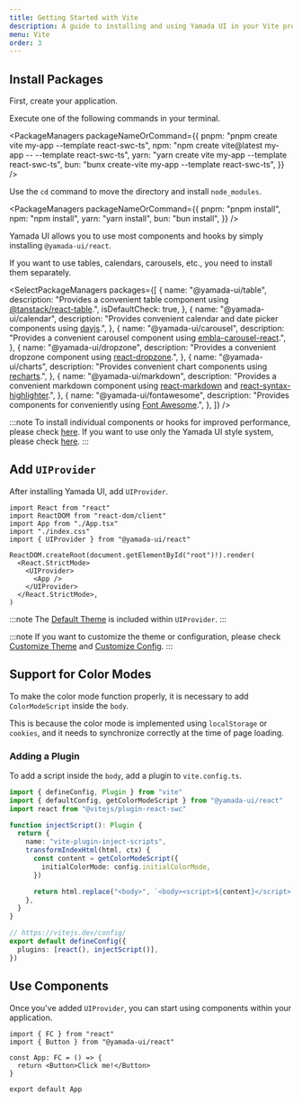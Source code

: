 ```yaml
---
title: Getting Started with Vite
description: A guide to installing and using Yamada UI in your Vite project.
menu: Vite
order: 3
---
```


## Install Packages

First, create your application.

Execute one of the following commands in your terminal.

<PackageManagers
  packageNameOrCommand={{
    pnpm: "pnpm create vite my-app --template react-swc-ts",
    npm: "npm create vite@latest my-app -- --template react-swc-ts",
    yarn: "yarn create vite my-app --template react-swc-ts",
    bun: "bunx create-vite my-app --template react-swc-ts",
  }}
/>

Use the `cd` command to move the directory and install `node_modules`.

<PackageManagers
  packageNameOrCommand={{
    pnpm: "pnpm install",
    npm: "npm install",
    yarn: "yarn install",
    bun: "bun install",
  }}
/>

Yamada UI allows you to use most components and hooks by simply installing `@yamada-ui/react`.

<PackageManagers packageNameOrCommand="@yamada-ui/react" />

If you want to use tables, calendars, carousels, etc., you need to install them separately.

<SelectPackageManagers
  packages={[
    {
      name: "@yamada-ui/table",
      description:
        "Provides a convenient table component using [@tanstack/react-table](https://tanstack.com/table/v8).",
      isDefaultCheck: true,
    },
    {
      name: "@yamada-ui/calendar",
      description:
        "Provides convenient calendar and date picker components using [dayjs](https://day.js.org/).",
    },
    {
      name: "@yamada-ui/carousel",
      description:
        "Provides a convenient carousel component using [embla-carousel-react](https://www.embla-carousel.com/).",
    },
    {
      name: "@yamada-ui/dropzone",
      description:
        "Provides a convenient dropzone component using [react-dropzone](https://react-dropzone.js.org/).",
    },
    {
      name: "@yamada-ui/charts",
      description:
        "Provides convenient chart components using [recharts](https://recharts.org/).",
    },
    {
      name: "@yamada-ui/markdown",
      description:
        "Provides a convenient markdown component using [react-markdown](https://remarkjs.github.io/react-markdown/) and [react-syntax-highlighter](https://react-syntax-highlighter.github.io/react-syntax-highlighter/demo/).",
    },
    {
      name: "@yamada-ui/fontawesome",
      description:
        "Provides components for conveniently using [Font Awesome](https://fontawesome.com/).",
    },
  ]}
/>

:::note
To install individual components or hooks for improved performance, please check [here](/getting-started/installation/individual).
If you want to use only the Yamada UI style system, please check [here](/getting-started/installation/minimal).
:::

## Add `UIProvider`

After installing Yamada UI, add `UIProvider`.

```tsx live=false title=main.tsx highlight={5,9,11}
import React from "react"
import ReactDOM from "react-dom/client"
import App from "./App.tsx"
import "./index.css"
import { UIProvider } from "@yamada-ui/react"

ReactDOM.createRoot(document.getElementById("root")!).render(
  <React.StrictMode>
    <UIProvider>
      <App />
    </UIProvider>
  </React.StrictMode>,
)
```

:::note
The [Default Theme](/styled-system/theming/default-theme) is included within `UIProvider`.
:::

:::note
If you want to customize the theme or configuration, please check [Customize Theme](/styled-system/theming/customize-theme) and [Customize Config](/styled-system/configure/customize-config).
:::

## Support for Color Modes

To make the color mode function properly, it is necessary to add `ColorModeScript` inside the `body`.

This is because the color mode is implemented using `localStorage` or `cookies`, and it needs to synchronize correctly at the time of page loading.

### Adding a Plugin

To add a script inside the `body`, add a plugin to `vite.config.ts`.

```ts title=vite.config.ts highlight={1,2,5,6,7,8,9,10,11,12,13,14,15,16,20}
import { defineConfig, Plugin } from "vite"
import { defaultConfig, getColorModeScript } from "@yamada-ui/react"
import react from "@vitejs/plugin-react-swc"

function injectScript(): Plugin {
  return {
    name: "vite-plugin-inject-scripts",
    transformIndexHtml(html, ctx) {
      const content = getColorModeScript({
        initialColorMode: config.initialColorMode,
      })

      return html.replace("<body>", `<body><script>${content}</script>`)
    },
  }
}

// https://vitejs.dev/config/
export default defineConfig({
  plugins: [react(), injectScript()],
})
```

## Use Components

Once you've added `UIProvider`, you can start using components within your application.

```tsx live=false title=app.tsx
import { FC } from "react"
import { Button } from "@yamada-ui/react"

const App: FC = () => {
  return <Button>Click me!</Button>
}

export default App
```
